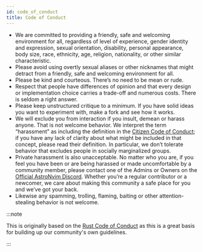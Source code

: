 ```yaml
---
id: code_of_conduct
title: Code of Conduct
---
```


- We are committed to providing a friendly, safe and welcoming environment for all, regardless of level of experience, gender identity and expression, sexual orientation, disability, personal appearance, body size, race, ethnicity, age, religion, nationality, or other similar characteristic.
- Please avoid using overtly sexual aliases or other nicknames that might detract from a friendly, safe and welcoming environment for all.
- Please be kind and courteous. There’s no need to be mean or rude.
- Respect that people have differences of opinion and that every design or implementation choice carries a trade-off and numerous costs. There is seldom a right answer.
- Please keep unstructured critique to a minimum. If you have solid ideas you want to experiment with, make a fork and see how it works.
- We will exclude you from interaction if you insult, demean or harass anyone. That is not welcome behavior. We interpret the term “harassment” as including the definition in the [Citizen Code of Conduct](https://github.com/stumpsyn/policies/blob/master/citizen_code_of_conduct.md); if you have any lack of clarity about what might be included in that concept, please read their definition. In particular, we don’t tolerate behavior that excludes people in socially marginalized groups.
- Private harassment is also unacceptable. No matter who you are, if you feel you have been or are being harassed or made uncomfortable by a community member, please contact one of the Admins or Owners on the [Official AstroNvim Discord](https://discord.astronvim.com). Whether you’re a regular contributor or a newcomer, we care about making this community a safe place for you and we’ve got your back.
- Likewise any spamming, trolling, flaming, baiting or other attention-stealing behavior is not welcome.

:::note

This is originally based on the [Rust Code of Conduct](https://www.rust-lang.org/policies/code-of-conduct) as this is a great basis for building up our community's own guidelines.

:::
